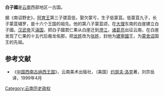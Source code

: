{{云南历史侧栏模板}}
'''白子國'''是[[云南|云南]]西部地区一古国。

据《南诏野史》，[[阿育王|阿育王]]第三子骠苴低，娶欠蒙亏，生子低蒙苴。低蒙苴九子，长子蒙苴辅罗，是十六个王国的祖先。他的第八子蒙苴颂，在[[大理|大理]]东南的白崖建立白子國。[[汉武帝|汉武帝]]灭[[滇国|滇国]]，把白子國君仁果从白崖迁到[[澄江|澄江]]，[[诸葛亮|诸葛亮]]出征云南，在白崖发现了仁果的十五代后裔龙佑那，把[[龙姓|龙姓]]改为[[张姓|张姓]]，封他为[[建寧國|建寧國]]王，为[[蒙舍诏|蒙舍诏]]国王的先祖。

==参考文献==
* 《[[中国西南古纳西王国|中国西南古纳西王国]]》，云南美术出版社，（美国）[[约瑟夫·洛克|约瑟夫·洛克]]著，刘宗岳译，1999年4月

{{云南历史|南诏大理}}

[[Category:云南历史政权|Category:云南历史政权]]